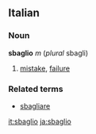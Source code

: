 ==Italian==
===Noun===
'''sbaglio''' ''m'' (''plural'' sbagli)

# [[mistake]], [[failure]]

===Related terms===
*[[sbagliare]]

[[it:sbaglio]]
[[ja:sbaglio]]